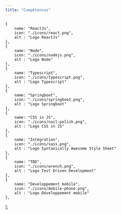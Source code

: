 ```yaml
---
title: "Compétences"
---
```


    {
        name: "ReactJs",
        icon: "./icons/react.png",
        alt : "Logo ReactJs"
    },
    {
        name: "Node",
        icon: "./icons/nodejs.png",
        alt : "Logo Node"
    },
    {
        name: "Typescript",
        icon: "./icons/typescript.png",
        alt : "Logo Typescript"
    },
    {
        name: "Springboot",
        icon: "./icons/springboot.png",
        alt : "Logo Springboot"
    },
    {
        name: "CSS in JS",
        icon: "./icons/nail-polish.png",
        alt : "Logo CSS in JS"
    },
    {
        name: "Intégration",
        icon: "./icons/sass.png",
        alt : "Logo Syntaxically Awesome Style Sheet"
    },
    {
        name: "TDD",
        icon: "./icons/wrench.png",
        alt : "Logo Test Driven Development"
    },
    {
        name: "Développement mobile",
        icon: "./icons/mobile-phone.png",
        alt : "Logo Développement mobile"
    },
];
